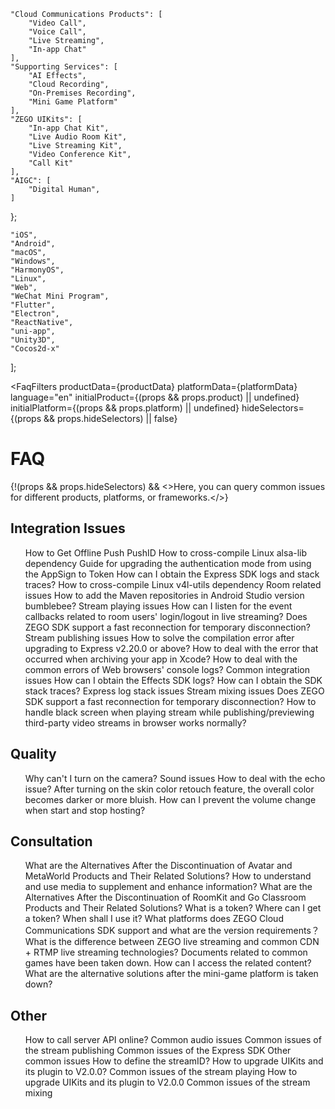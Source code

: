 

    "Cloud Communications Products": [
        "Video Call",
        "Voice Call",
        "Live Streaming",
        "In-app Chat"
    ],
    "Supporting Services": [
        "AI Effects",
        "Cloud Recording",
        "On-Premises Recording",
        "Mini Game Platform"
    ],
    "ZEGO UIKits": [
        "In-app Chat Kit",
        "Live Audio Room Kit",
        "Live Streaming Kit",
        "Video Conference Kit",
        "Call Kit"
    ],
    "AIGC": [
        "Digital Human",
    ]
};

    "iOS",
    "Android",
    "macOS",
    "Windows",
    "HarmonyOS",
    "Linux",
    "Web",
    "WeChat Mini Program",
    "Flutter",
    "Electron",
    "ReactNative",
    "uni-app",
    "Unity3D",
    "Cocos2d-x"
];

<FaqFilters
    productData={productData}
    platformData={platformData}
    language="en"
    initialProduct={(props && props.product) || undefined}
    initialPlatform={(props && props.platform) || undefined}
    hideSelectors={(props && props.hideSelectors) || false}
>

# FAQ

{!(props && props.hideSelectors) && <>Here, you can query common issues for different products, platforms, or frameworks.</>}

## Integration Issues
<ul>
<FilteredLink product="In-app Chat" platform="iOS, Android, Flutter, ReactNative" href="https://docs.zegocloud.com/faq/HowToGetPushID" language="en">
How to Get Offline Push PushID
</FilteredLink>
<FilteredLink product="Video Call, Voice Call" platform="Linux" href="https://docs.zegocloud.com/faq/alsa_lib_cross_compile" language="en">
How to cross-compile Linux alsa-lib dependency
</FilteredLink>
<FilteredLink product="Video Call, Voice Call" platform="iOS, Android, macOS, Windows, Flutter, ReactNative, Unity3D" href="https://docs.zegocloud.com/faq/token_upgrade" language="en">
Guide for upgrading the authentication mode from using the AppSign to Token
</FilteredLink>
<FilteredLink product="Video Call, Voice Call, Live Streaming" platform="iOS, Android, macOS, Windows, Web" href="https://docs.zegocloud.com/faq/express_sdkLog" language="en">
How can I obtain the Express SDK logs and stack traces?
</FilteredLink>
<FilteredLink product="Video Call, Voice Call" platform="Linux" href="https://docs.zegocloud.com/faq/v4l_utils_cross_compile" language="en">
How to cross-compile Linux v4l-utils dependency
</FilteredLink>
<FilteredLink product="Video Call, Voice Call" platform="iOS, Android, macOS, Windows, Web" href="https://docs.zegocloud.com/faq/room" language="en">
Room related issues
</FilteredLink>
<FilteredLink product="Video Call, Voice Call, Live Streaming" platform="Android" href="https://docs.zegocloud.com/faq/bumblebee_gradle" language="en">
How to add the Maven repositories in Android Studio version bumblebee?
</FilteredLink>
<FilteredLink product="Video Call, Voice Call, Live Streaming" platform="iOS, Android, macOS, Windows, Web" href="https://docs.zegocloud.com/faq/play_stream" language="en">
Stream playing issues
</FilteredLink>
<FilteredLink product="Video Call, Voice Call, Live Streaming" platform="iOS, Android, macOS, Windows" href="https://docs.zegocloud.com/faq/audience_event" language="en">
How can I listen for the event callbacks related to room users' login/logout in live streaming?
</FilteredLink>
<FilteredLink product="Video Call" platform="Web" href="https://docs.zegocloud.com/faq/reconnect_web" language="en">
Does ZEGO SDK support a fast reconnection for temporary disconnection?
</FilteredLink>
<FilteredLink product="Video Call, Voice Call, Live Streaming" platform="iOS, Android, macOS, Windows, Web" href="https://docs.zegocloud.com/faq/publish_stream" language="en">
Stream publishing issues
</FilteredLink>
<FilteredLink product="Video Call, Voice Call, Live Streaming" platform="iOS, Android, macOS, Windows, Linux" href="https://docs.zegocloud.com/faq/express_v2.20.0_upgrade_notice_en" language="en">
How to solve the compilation error after upgrading to Express v2.20.0 or above?
</FilteredLink>
<FilteredLink product="AI Effects" platform="iOS" href="https://docs.zegocloud.com/faq/AI_Undefined_symbols_en" language="en">
How to deal with the error that occurred when archiving your app in Xcode?
</FilteredLink>
<FilteredLink product="Video Call, Voice Call, Live Streaming" platform="Web" href="https://docs.zegocloud.com/faq/web_console_error" language="en">
How to deal with the common errors of Web browsers' console logs?
</FilteredLink>
<FilteredLink product="Video Call, Voice Call, Live Streaming" platform="iOS, Android, macOS, Windows, Web" href="https://docs.zegocloud.com/faq/integration" language="en">
Common integration issues
</FilteredLink>
<FilteredLink product="AI Effects" platform="iOS, Android, macOS, Windows" href="https://docs.zegocloud.com/faq/AI_log_en" language="en">
How can I obtain the Effects SDK logs?
</FilteredLink>
<FilteredLink product="AI Effects" platform="iOS, Android, macOS" href="https://docs.zegocloud.com/faq/AI_Stack_en" language="en">
How can I obtain the SDK stack traces?
</FilteredLink>
<FilteredLink product="Video Call, Voice Call" platform="iOS, Android, macOS, Windows" href="https://docs.zegocloud.com/faq/log_stack" language="en">
Express log stack issues
</FilteredLink>
<FilteredLink product="Video Call, Voice Call, Live Streaming" platform="iOS, Android, macOS, Windows, Web" href="https://docs.zegocloud.com/faq/mix" language="en">
Stream mixing issues
</FilteredLink>
<FilteredLink product="Video Call, Voice Call, Live Streaming" platform="iOS, Android, macOS, Windows" href="https://docs.zegocloud.com/faq/reconnect" language="en">
Does ZEGO SDK support a fast reconnection for temporary disconnection?
</FilteredLink>
<FilteredLink product="Video Call" platform="Web" href="https://docs.zegocloud.com/faq/Express_Web_PageYellow" language="en">
How to handle black screen when playing stream while publishing/previewing third-party video streams in browser works normally?
</FilteredLink>
</ul>

## Quality
<ul>
<FilteredLink product="Video Call, Voice Call, Live Streaming" platform="iOS, Android, Web" href="https://docs.zegocloud.com/faq/camera" language="en">
Why can't I turn on the camera?
</FilteredLink>
<FilteredLink product="Video Call, Voice Call" platform="iOS, Android, macOS, Windows" href="https://docs.zegocloud.com/faq/sound" language="en">
Sound issues
</FilteredLink>
<FilteredLink product="Video Call, Voice Call, Live Streaming" platform="iOS, Android, macOS, Windows" href="https://docs.zegocloud.com/faq/echo" language="en">
How to deal with the echo issue?
</FilteredLink>
<FilteredLink product="AI Effects" platform="iOS" href="https://docs.zegocloud.com/faq/AI_Black_Blue_en" language="en">
After turning on the skin color retouch feature, the overall color becomes darker or more bluish.
</FilteredLink>
<FilteredLink product="Video Call, Voice Call, Live Streaming" platform="iOS, Android, macOS, Windows" href="https://docs.zegocloud.com/faq/audio_change" language="en">
How can I prevent the volume change when start and stop hosting?
</FilteredLink>
</ul>

## Consultation
<ul>
<FilteredLink product="Digital Human PaaS" platform="All" href="https://docs.zegocloud.com/faq/Avatar_and_MetaWorld_Offline" language="en">
What are the Alternatives After the Discontinuation of Avatar and MetaWorld Products and Their Related Solutions?
</FilteredLink>
<FilteredLink product="Video Call, Voice Call" platform="iOS, Android, macOS, Windows" href="https://docs.zegocloud.com/faq/SEI_faq" language="en">
How to understand and use media to supplement and enhance information?
</FilteredLink>
<FilteredLink product="Call Kit" platform="iOS, Android" href="https://docs.zegocloud.com/faq/roomkit_go_offline" language="en">
What are the Alternatives After the Discontinuation of RoomKit and Go Classroom Products and Their Related Solutions?
</FilteredLink>
<FilteredLink product="Video Call, Voice Call, Live Streaming" platform="iOS, Android, macOS, Windows" href="https://docs.zegocloud.com/faq/token_usage" language="en">
What is a token? Where can I get a token? When shall I use it?
</FilteredLink>
<FilteredLink product="Video Call, Voice Call, Live Streaming" platform="All" href="https://docs.zegocloud.com/faq/platform_version" language="en">
What platforms does ZEGO Cloud Communications SDK support and what are the version requirements？
</FilteredLink>
<FilteredLink product="Video Call, Voice Call, Live Streaming" platform="All" href="https://docs.zegocloud.com/faq/differ_cdn" language="en">
What is the difference between ZEGO live streaming and common CDN + RTMP live streaming technologies?
</FilteredLink>
<FilteredLink product="Mini Game Platform" platform="iOS, Android, Web" href="https://docs.zegocloud.com/faq/HowToGetDocs" language="en">
Documents related to common games have been taken down. How can I access the related content?
</FilteredLink>
<FilteredLink product="Mini Game Platform" platform="iOS, Android, Web" href="/docs/faq/general-product-inquiry/mini-game-alternative" language="en">
What are the alternative solutions after the mini-game platform is taken down?
</FilteredLink>
</ul>

## Other
<ul>
<FilteredLink product="Video Call, Voice Call, Live Streaming, In-app Chat, AI Effects, Cloud Recording, On-Premises Recording, Mini Game Platform" platform="All" href="./other-issues/call-server-api-online.mdx" language="en">
How to call server API online?
</FilteredLink>
<FilteredLink product="Video Call, Voice Call" platform="iOS, Android, macOS, Windows" href="https://docs.zegocloud.com/faq/express_audio" language="en">
Common audio issues
</FilteredLink>
<FilteredLink product="Video Call, Voice Call, Live Streaming" platform="iOS, Android, macOS, Windows, Web" href="https://docs.zegocloud.com/faq/express_streamPush" language="en">
Common issues of the stream publishing
</FilteredLink>
<FilteredLink product="Video Call, Voice Call, Live Streaming" platform="iOS, Android, macOS, Windows, Web" href="https://docs.zegocloud.com/faq/common_faqs_express" language="en">
Common issues of the Express SDK
</FilteredLink>
<FilteredLink product="Video Call, Voice Call" platform="iOS, Android, macOS, Windows" href="https://docs.zegocloud.com/faq/express_other" language="en">
Other common issues
</FilteredLink>
<FilteredLink product="Video Call, Live Streaming" platform="All" href="https://docs.zegocloud.com/faq/Define_streamID" language="en">
How to define the streamID?
</FilteredLink>
<FilteredLink product="Call Kit, Live Streaming Kit" platform="iOS" href="https://docs.zegocloud.com/faq/UIKit_Plugin2.0_upgrade" language="en">
How to upgrade UIKits and its plugin to V2.0.0?
</FilteredLink>
<FilteredLink product="Video Call, Voice Call, Live Streaming" platform="iOS, Android, Windows" href="https://docs.zegocloud.com/faq/express_streamPlay" language="en">
Common issues of the stream playing
</FilteredLink>
<FilteredLink product="Call Kit, Live Streaming Kit" platform="Android" href="https://docs.zegocloud.com/faq/UIKit_Plguin2.0_Upgrade_android" language="en">
How to upgrade UIKits and its plugin to V2.0.0
</FilteredLink>
<FilteredLink product="Video Call, Voice Call, Live Streaming" platform="iOS, Android, macOS, Windows" href="https://docs.zegocloud.com/faq/express_streamMix" language="en">
Common issues of the stream mixing
</FilteredLink>
</ul>

</FaqFilters>